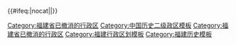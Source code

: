 {{Navbox
|listclass = hlist
|name = 福建省历史二级政区
|state = {{{state<includeonly>|autocollapse</includeonly>}}}
|title = [[福建省]]历史二级政区
|group1=1800年
|list1={{Navbox subgroup
|list1style = background:#ddddff;text-align:center;
|list1=1800年，福建省有10[[府 (行政区划)|府]]、2[[直隸州]]、2[[直隸廳]]
|group2=府
|list2=
* [[福州府]]
* [[建寧府]]
* [[泉州府]]
* [[興化府]]
* [[邵武府]]
* [[延平府]]
* [[汀州府]]
* [[漳州府]]
* [[福寧府]]
* [[台灣府]]
|group3=直隸州
|list3=
* [[龍巖直隸州]]
* [[永春直隸州]]
}}
|group2=1920年
|list2={{Navbox subgroup
|list1style = background:#ddddff;text-align:center;
|list1=1920年，[[福建省 (中華民國)|福建省]]有4[[道 (行政区划)|道]]
|group2=道
|list2=
* [[閩海道]]
* [[廈門道]]
* [[汀漳道]]
* [[建安道]]
}}
|group3=1950年
|list3={{Navbox subgroup
|list1style = background:#ddddff;text-align:center;
|list1=1950年，福建省下辖2[[省辖市]]、7[[专区]]
|group2=省辖市
|list2=
* [[福州市]]
* [[厦门市]]
|group3=专区
|list3=
* [[南平专区]]
* [[福安专区]]
* [[闽侯专区]]
* [[晋江专区]]
* [[龙溪专区]]
* [[龙岩专区]]
* [[永安专区]]（后改[[三明专区]]）
}}
|group4=1980年
|list4={{Navbox subgroup
|list1style = background:#ddddff;text-align:center;
|list1=1980年，福建省有2[[省辖市]]、7[[地区]]
|group2=省辖市
|list2=
* [[福州市]]
* [[厦门市]]
|group3=地区
|list3=
* [[建阳地区]]（后改[[南平地区]]）
* [[宁德地区]]
* [[莆田地区]]
* [[晋江地区]]
* [[龙溪地区]]
* [[龙岩地区]]
* [[三明地区]]
}}
|group5=2015年
|list5={{Navbox subgroup
|list1style = background:#ddddff;text-align:center;
|list1=2015年，福建省有9[[地级市]]
|group2=地级市
|list2=
* [[福州市]]
* [[厦门市]]
* [[莆田市]]
* [[三明市]]
* [[泉州市]]
* [[漳州市]]
* [[南平市]]
* [[龙岩市]]
* [[宁德市]]
}}
|belowstyle = text-align: left; font-size: 80%;
|below= {{中国历史二级政区模板索引}}
}}<includeonly>
{{#ifeq:{{{1}}}|nocat||[[Category:福建省已撤消的行政区]]}}</includeonly><noinclude>
[[Category:中国历史二级政区模板]]
[[Category:福建省已撤消的行政区]]
[[Category:福建行政区划模板]]
[[Category:福建历史模板]] 
</noinclude>